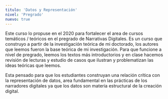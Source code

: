 ```yaml
---
titulo: 'Datos y Representación'
nivel: 'Pregrado'
nuevo: true
---
```


Este curso lo propuse en el 2020 para fortalecer el area de cursos temáticos / teóricos en el pregrado de Narrativas Digitales. Es un curso que construyo a partir de la investigación teórica de mi doctorado, los autores que leemos fueron la base teórica de mi investigación. Para que funcione a nivel de pregrado, leemos los textos más introductorios y en clase hacemos revisión de lecturas y estudio de casos que ilustran y problematizan las ideas teóricas que leemos.

Esta pensado para que los estudiantes construyan una relación crítica con la representación de datos, area fundamental en las prácticas de los narradores digitales ya que los datos son materia estructural de la creación digital.
